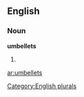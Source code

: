 
==English==

===Noun===
'''umbellets'''

# {{plural of|[[umbellet]]}}

[[Category:English plurals]]

[[ar:umbellets]]
